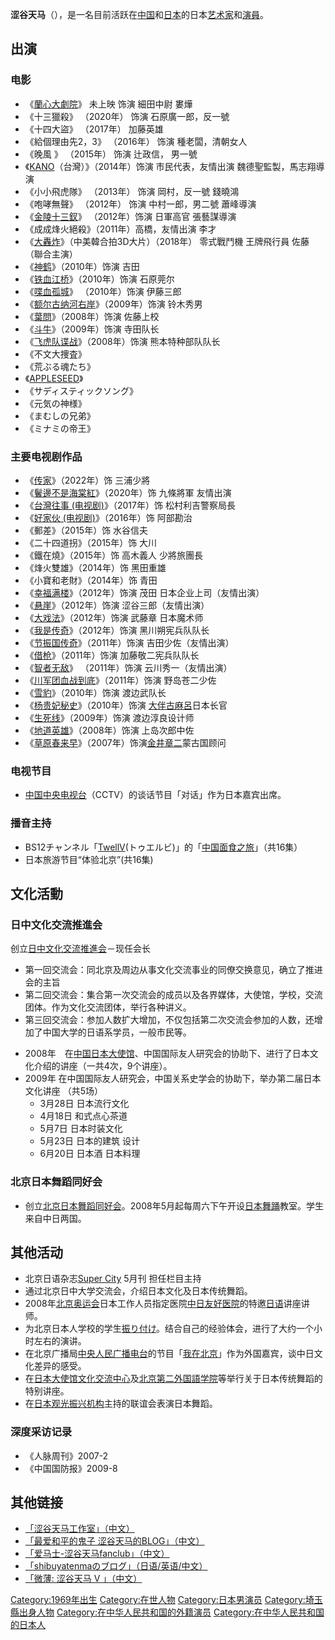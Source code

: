 {{noteTA
|G1=Movie
|G2=Show
}}
{{Infobox entertainer
| type = 男演員
| name = 澀谷天馬 
| image =
| imagesize =
| alt =
| caption = 
| birth_name =
| 國籍 = {{JPN}}
| birth_date = {{Birth date and age|1969|1|13}}
| birth_place = {{JPN}}[[埼玉縣|埼玉縣]]
| death_date =
| death_place =
| occupation = [[演員|演員]]
| 語言 = [[日語|日語]]、[[英語|英語]]、[[中文|中文]]
| years_active = 1993年至今
| partner =
}}




{{Japanese|japanese=渋谷 天馬|kana=しぶや てんま|romaji=Shibuya Tenma}}
'''涩谷天马'''（{{bd|1969年|1月13日||}}），是一名目前活跃在[[中国|中国]]和[[日本|日本]]的日本[[艺术家|艺术家]]和[[演員|演員]]。

==出演==
===电影===
*《[[蘭心大劇院|蘭心大劇院]]》 未上映	饰演 細田中尉 	婁燁
*《十三獵殺》   （2020年）	饰演 石原廣一郎，反一號 	
*《十四大盜》	（2017年）	加藤英雄	
*《給個理由先2，3》 （2016年） 饰演 種老闆，清朝女人 	
*《晚風 》  （2015年） 	饰演 辻政信， 男一號 	
*《[[KANO|KANO]]（台灣）》（2014年）饰演 市民代表，友情出演 	魏德聖監製，馬志翔導演
*《小小飛虎隊》 （2013年） 饰演	岡村，反一號	錢曉鴻
*《咆哮無聲》	（2012年） 饰演	中村一郎，男二號	蕭峰導演
*《[[金陵十三釵|金陵十三釵]]》   （2012年）饰演  日軍高官	張藝謀導演	
*《成成烽火絕殺》（2011年）高橋，友情出演 	李才
*《[[大轟炸|大轟炸]]》（中美韓合拍3D大片）（2018年） 	零式戰鬥機 王牌飛行員 佐藤（聯合主演）
*《[[神鹤|神鹤]]》（2010年）饰演 吉田
*《[[铁血江桥|铁血江桥]]》（2010年）饰演 石原莞尔
*《[[喋血孤城|喋血孤城]]》 （2010年）饰演 伊藤三郎
*《[[额尔古纳河右岸|额尔古纳河右岸]]》（2009年）饰演 铃木秀男
*《[[葉問_(電影)|葉問]]》（2008年）饰演 佐藤上校
*《[[斗牛_(电影)|斗牛]]》（2009年）饰演 寺田队长
*《[[飞虎队谍战|飞虎队谍战]]》（2008年）饰演 熊本特种部队队长
*《不文大捜査》
*《荒ぶる魂たち》
*《[[APPLESEED|APPLESEED]]》
*《サディスティックソング》
*《元気の神様》
*《まむしの兄弟》
*《ミナミの帝王》

===主要电视剧作品===
* 《[[传家|传家]]》（2022年）饰 三浦少將
* 《[[鬢邊不是海棠紅|鬢邊不是海棠紅]]》（2020年）饰 九條將軍 友情出演
* 《[[台灣往事_(电视剧)|台灣往事 (电视剧)]]》（2017年）饰 松村利吉警察局長
* 《[[好家伙_(电视剧)|好家伙 (电视剧)]]》（2016年）饰 阿部勘治
* 《郵差》（2015年）饰 水谷信夫
* 《二十四道拐》（2015年）饰 大川
* 《鐵在燒》（2015年）饰 高木義人 少將旅團長
* 《烽火雙雄》（2014年）饰 黑田重雄
* 《小寶和老財》（2014年）饰 青田
*《[[幸福满楼|幸福满楼]]》（2012年）饰演 茂田 日本企业上司（友情出演）
*《[[悬崖_(电视剧)|悬崖]]》（2012年）饰演 涩谷三郎（友情出演）
*《[[大戏法_(电视剧)|大戏法]]》（2012年）饰演 武藤章 日本魔术师
*《[[我是传奇|我是传奇]]》（2012年）饰演 黑川朔宪兵队队长
*《[[节振国传奇|节振国传奇]]》（2011年）饰演 吉田少佐（友情出演）
*《[[借枪|借枪]]》（2011年）饰演 加藤敬二宪兵队队长
*《[[智者无敌|智者无敌]]》 （2011年）饰演 云川秀一（友情出演）
*《[[川军团血战到底|川军团血战到底]]》（2011年）饰演 野岛苍二少佐
*《[[雪豹|雪豹]]》（2010年）饰演 渡边武队长
*《[[杨贵妃秘史|杨贵妃秘史]]》（2010年）饰演 [[大伴古麻呂|大伴古麻呂]]日本长官
*《[[生死线|生死线]]》（2009年）饰演 渡边淳良设计师
*《[[地道英雄|地道英雄]]》（2008年）饰演 上岛次郎中佐
*《[[草原春来早|草原春来早]]》（2007年）饰演[[金井章二|金井章二]]蒙古国顾问

===电视节目===
*[[中国中央电视台|中国中央电视台]]（CCTV）的谈话节目「对话」作为日本嘉宾出席。

===播音主持===
*BS12チャンネル「[[TwellV|TwellV]](トゥエルビ)」的「[[中国面食之旅|中国面食之旅]]」（共16集）
*日本旅游节目“体验北京”(共16集)

==文化活動==
===日中文化交流推進会===
创立[[日中文化交流推進会|日中文化交流推進会]]－现任会长 
*第一回交流会：同北京及周边从事文化交流事业的同僚交换意见，确立了推进会的主旨
*第二回交流会：集合第一次交流会的成员以及各界媒体，大使馆，学校，交流团体。作为文化交流团体，举行各种讲义。
*第三回交流会：参加人数扩大增加，不仅包括第二次交流会参加的人数，还增加了中国大学的日语系学员，一般市民等。

*2008年　在[[中国日本大使馆|中国日本大使馆]]、中国国际友人研究会的协助下、进行了日本文化介绍的讲座（一共4次，9个讲座）。
*2009年 在中国国际友人研究会，中国关系史学会的协助下，举办第二届日本文化讲座 （共5场） 
** 3月28日 日本流行文化
** 4月18日 和式点心茶道
** 5月7日 日本时装文化
** 5月23日 日本的建筑 设计
** 6月20日 日本酒 日本料理

===北京日本舞蹈同好会===
*创立[[北京日本舞蹈同好会|北京日本舞蹈同好会]]。2008年5月起每周六下午开设[[日本舞踊|日本舞踊]]教室。学生来自中日两国。

==其他活动==
*北京日语杂志[[Super_City|Super City]] 5月刊 担任栏目主持
*通过北京日中大学交流会，介绍日本文化及日本传统舞蹈。
*2008年[[2008年夏季奥林匹克运动会|北京奥运会]]日本工作人员指定医院[[中日友好医院|中日友好医院]]的特邀[[日语|日语]]讲座讲师。
*为北京日本人学校的学生[[振り付け|振り付け]]。结合自己的经验体会，进行了大约一个小时左右的演讲。
*在北京广播局[[中央人民广播电台|中央人民广播电台]]的节目「[[我在北京|我在北京]]」作为外国嘉宾，谈中日文化差异的感受。 
*在[[日本大使馆|日本大使馆]][[文化交流中心|文化交流中心]]及[[北京第二外国語学院|北京第二外国語学院]]等举行关于日本传统舞蹈的特别讲座。 
*在[[日本观光振兴机构|日本观光振兴机构]]主持的联谊会表演日本舞蹈。

===深度采访记录===
*《人脉周刊》2007-2
*《中国国防报》2009-8

==其他链接==

*[http://blog.sina.com.cn/segutianmagongzuoshi 「涩谷天马工作室」（中文）]
*[http://blog.sina.com.cn/segutianma 「最爱和平的鬼子 涩谷天马的BLOG」（中文）] {{Wayback|url=http://blog.sina.com.cn/segutianma |date=20200808124646 }}
*[http://blog.sina.com.cn/tenmafan 「爱马士-涩谷天马fanclub」（中文）] {{Wayback|url=http://blog.sina.com.cn/tenmafan |date=20160304094856 }}
*[http://ameblo.jp/shibuyatenma/   「shibuyatenmaのブログ」（日语/英语/中文）] {{Wayback|url=http://ameblo.jp/shibuyatenma/ |date=20160119223419 }}
*[http://weibo.com/1324372762/profile 「微薄: 涩谷天马 V 」（中文）]

{{DEFAULTSORT:Shibuya Tenma}}
[[Category:1969年出生|Category:1969年出生]]
[[Category:在世人物|Category:在世人物]]
[[Category:日本男演员|Category:日本男演员]]
[[Category:埼玉縣出身人物|Category:埼玉縣出身人物]]
[[Category:在中华人民共和国的外籍演员|Category:在中华人民共和国的外籍演员]]
[[Category:在中华人民共和国的日本人|Category:在中华人民共和国的日本人]]